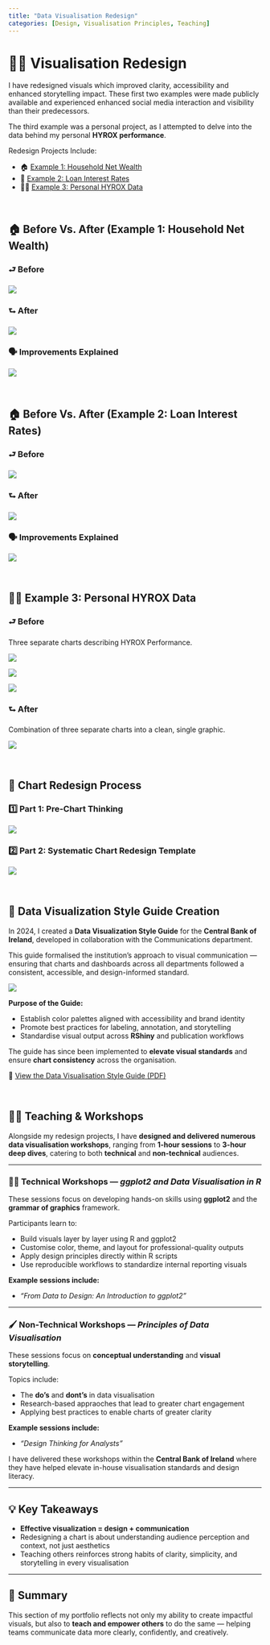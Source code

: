 ```yaml
---
title: "Data Visualisation Redesign"
categories: [Design, Visualisation Principles, Teaching]
---
```


# 👨‍🎨 Visualisation Redesign

I have redesigned visuals which improved clarity, accessibility and enhanced storytelling impact. These first two examples were made publicly available and experienced enhanced social media interaction and visibility than their predecessors. 

The third example was a personal project, as I attempted to delve into the data behind my personal **HYROX performance**.

Redesign Projects Include:

* 🏠 [Example 1: Household Net Wealth](#example1-redesign)
* 🏦 [Example 2: Loan Interest Rates](#example2-redesign)
* 🏃‍♂️ [Example 3: Personal HYROX Data](#example3-redesign)

&nbsp;

## 🏠 Before Vs. After (Example 1: Household Net Wealth) {#example1-redesign}

### ⮐ Before
![](images/before_1.png)

### ⮑ After
![](images/after_1.png)

### 🗣️ Improvements Explained
![](images/Improvements_1.png)

&nbsp;

## 🏠 Before Vs. After (Example 2: Loan Interest Rates) {#example2-redesign}

### ⮐ Before
![](images/before_2.png)

### ⮑ After
![](images/after_2.png)

### 🗣️ Improvements Explained
![](images/Improvements_2.png)

&nbsp;

## 🏃‍♂️ Example 3: Personal HYROX Data {#example3-redesign}

### ⮐ Before

Three separate charts describing HYROX Performance.

::: {layout-ncol=3}
![](images/Avg_Bar.jpg)

![](images/Avg_Cumulative.jpg)

![](images/Heart_Rate.jpg)
:::


### ⮑ After

Combination of three separate charts into a clean, single graphic.

![](Visuals/HYROX.Combined.png)

&nbsp;


## 🔨 Chart Redesign Process

### 1️⃣ Part 1: Pre-Chart Thinking
![](images/Pre_Chart_Thinking.png)


### 2️⃣ Part 2: Systematic Chart Redesign Template
![](images/Redesign_Template.png)

&nbsp;

## 🎨 Data Visualization Style Guide Creation

In 2024, I created a **Data Visualization Style Guide** for the **Central Bank of Ireland**, developed in collaboration with the Communications department. 

This guide formalised the institution’s approach to visual communication — ensuring that charts and dashboards across all departments followed a consistent, accessible, and design-informed standard.

![](images/Palette.png)

**Purpose of the Guide:**

- Establish color palettes aligned with accessibility and brand identity  
- Promote best practices for labeling, annotation, and storytelling  
- Standardise visual output across **RShiny** and publication workflows  

The guide has since been implemented to **elevate visual standards** and ensure **chart consistency** across the organisation.

📄 [View the Data Visualisation Style Guide (PDF)](pdf/CBI Data Viz Style Guide.pdf)


&nbsp;

## 🧑‍🏫 Teaching & Workshops

Alongside my redesign projects, I have **designed and delivered numerous data visualisation workshops**, ranging from **1-hour sessions** to **3-hour deep dives**, catering to both **technical** and **non-technical** audiences.

---

### 👨‍💻 Technical Workshops — *ggplot2 and Data Visualisation in R*

These sessions focus on developing hands-on skills using **ggplot2** and the **grammar of graphics** framework. 

Participants learn to:

- Build visuals layer by layer using R and ggplot2  
- Customise color, theme, and layout for professional-quality outputs  
- Apply design principles directly within R scripts  
- Use reproducible workflows to standardize internal reporting visuals  

**Example sessions include:**

- *“From Data to Design: An Introduction to ggplot2”*  

---

### 🖌️ Non-Technical Workshops — *Principles of Data Visualisation*

These sessions focus on **conceptual understanding** and **visual storytelling**.

Topics include:

- The **do's** and **dont's** in data visualisation
- Research-based appraoches that lead to greater chart engagement
- Applying best practices to enable charts of greater clarity 

**Example sessions include:**

- *“Design Thinking for Analysts”*

I have delivered these workshops within the **Central Bank of Ireland** where they have helped elevate in-house visualisation standards and design literacy.

---

## 💡 Key Takeaways

- **Effective visualization = design + communication**  
- Redesigning a chart is about understanding audience perception and context, not just aesthetics  
- Teaching others reinforces strong habits of clarity, simplicity, and storytelling in every visualisation  

---

## 🏁 Summary

This section of my portfolio reflects not only my ability to create impactful visuals, but also to **teach and empower others** to do the same — helping teams communicate data more clearly, confidently, and creatively.
